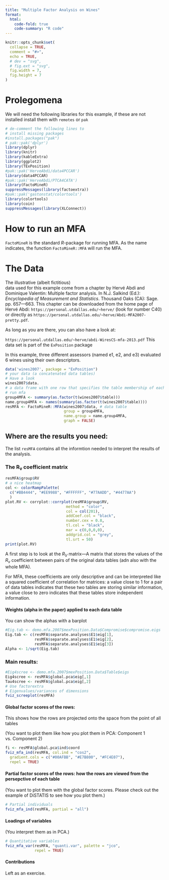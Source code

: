 ```yaml
---
title: "Multiple Factor Analysis on Wines"
format:
  html:
    code-fold: true
    code-summary: "R code"
---
```



```r
knitr::opts_chunk$set(
  collapse = TRUE,
  comment = "#>",
  echo = TRUE, 
  # dev = "svg",
  # fig.ext = "svg", 
  fig.width = 7, 
  fig.height = 7
)
```

# Prolegomena

We will need the following libraries
for this example, if these are not installed
install them with `remotes` or `pak`
```r
# de-comment the following lines to
# install missing packages
#install.packages("pak")
# pak::pak('dplyr')
library(dplyr)
library(knitr)
library(kableExtra)
library(ggplot2)
library(TExPosition)
#pak::pak('HerveAbdi/data4PCCAR')
library(data4PCCAR)
#pak::pak('HerveAbdi/PTCA4CATA')
library(FactoMineR)
suppressMessages(library(factoextra))
#pak::pak('gastonstat/colortools')
library(colortools)
library(coin)
suppressMessages(library(XLConnect))

```


# How to run an MFA


`FactoMineR` is the
 standard *R*-package for running MFA.
 As the name indicates,
 the function `FactoMineR::MFA`
 will run the MFA.
 


# The Data

The illustrative (albeit fictitious)  
data used for this example
come from a chapter 
by Hervé Abdi and Dominique
Valentin: 
Multiple factor analysis. 
In N.J. Salkind (Ed.): 
*Encyclopedia of Measurement and Statistics*. 
Thousand Oaks (CA): Sage. pp. 657—663.
This chapter can be downloaded 
from the home page of Hervé Abdi:
`https://personal.utdallas.edu/~herve/`
(look for number C40) or
directly as
`https://personal.utdallas.edu/~herve/Abdi-MFA2007-pretty.pdf`.

As long as you are there, you can also have a 
look at:

`https://personal.utdallas.edu/~herve/abdi-WiresCS-mfa-2013.pdf`
This data set is part of the `ExPosition` package

In this example, three different assessors
(named e1, e2, and e3)
evaluated 6 wines using their own descriptors.

```r
data('wines2007', package = "ExPosition")
# your data (a concatenated data tables)
# Have a look
wines2007$data.
# a data frame with one row that specifies the table membership of each column of `wines2007$data`
# run mfa
group4MFA <- summary(as.factor(t(wines2007$table)))
name.group4MFA <- names(summary(as.factor(t(wines2007$table))))
resMFA <- FactoMineR::MFA(wines2007$data, # data table
                          group = group4MFA,
                          name.group = name.group4MFA,
                          graph = FALSE)
```

## Where are the results you need:

The list `resMFA` contains all the informtion 
needed to interpret the results of the analysis.




### The $\mathbf{R_v}$ coefficient matrix

```r
resMFA$group$RV
# a nice heatmap
col <- colorRampPalette(
  c("#BB4444", "#EE9988", "#FFFFFF", "#77AADD", "#4477AA")
  )
plot.RV <- corrplot::corrplot(resMFA$group$RV, 
                           method = "color",
                           col = col(201), 
                           addCoef.col = "black", 
                           number.cex = 0.8, 
                           tl.col = "black", 
                           mar = c(0,0,0,0),
                           addgrid.col = "grey", 
                           tl.srt = 50)
print(plot.RV)
```
 
A first step is to look at the $R_V$ matrix---A
matrix that stores 
  the values of the $R_v$
 coefficient between pairs of the original data tables
 (adn also with the whole MFA).
 
 For MFA, these coefficients are only descriptive
 and can be interpreted like a squared coefficient of
 correlation for matrices: a value close to 1 for a pair
 of data tables
 indicates that these two tables are
 storing similar information, a value close
 to zero indicates that these tables
 store independent information.
 
<!-- HeatMap around here -->

 

#### Weights (alpha in the paper) applied to each data table

You can show the alphas with a barplot 

```r
#Eig.tab <- demo.mfa.2007$mexPosition.Data$Compromise$compromise.eigs
Eig.tab <- c(resMFA$separate.analyses$E1$eig[1],
             resMFA$separate.analyses$E1$eig[2],
             resMFA$separate.analyses$E1$eig[3])
Alpha <- 1/sqrt(Eig.tab)
```

### Main results:




```r
#Eig4scree <- demo.mfa.2007$mexPosition.Data$Table$eigs
Eig4scree <- resMFA$global.pca$eig[,1]
Tau4scree <- resMFA$global.pca$eig[,2]
# Use factorextra
# Eigenvalues/variances of dimensions
fviz_screeplot(resMFA)
```



#### Global factor scores of the rows: 

This shows how the rows are projected 
onto the space from the point of all tables

(You want to plot them like how you plot them in PCA:
Component 1 vs. Component 2)

```r
fi <- resMFA$global.pca$ind$coord
fviz_mfa_ind(resMFA, col.ind = "cos2",
  gradient.cols = c("#00AFBB", "#E7B800", "#FC4E07"),
  repel = TRUE)
```

#### Partial factor scores of the rows: how the rows are viewed from the persepctive of each table

(You want to plot them with the global factor scores. 
Please check out the example of DiSTATIS to see how you plot them.)

```r
# Partial individuals
fviz_mfa_ind(resMFA, partial = "all")
```

#### Loadings of variables

(You interpret them as in PCA.)

```r
# Quantitative variables
fviz_mfa_var(resMFA, "quanti.var", palette = "jco", 
             repel = TRUE)
```

#### Contributions

Left as an exercise.


